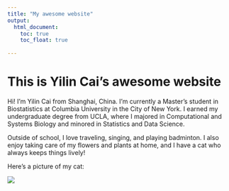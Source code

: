 ```yaml
---
title: "My awesome website"
output: 
  html_document:
    toc: true
    toc_float: true
    
---
```


# This is Yilin Cai's awesome website

Hi! I’m Yilin Cai from Shanghai, China. I’m currently a Master’s student in Biostatistics at Columbia University in the City of New York. I earned my undergraduate degree from UCLA, where I majored in Computational and Systems Biology and minored in Statistics and Data Science.

Outside of school, I love traveling, singing, and playing badminton. I also enjoy taking care of my flowers and plants at home, and I have a cat who always keeps things lively!

Here's a picture of my cat:

![](cat.jpg)
